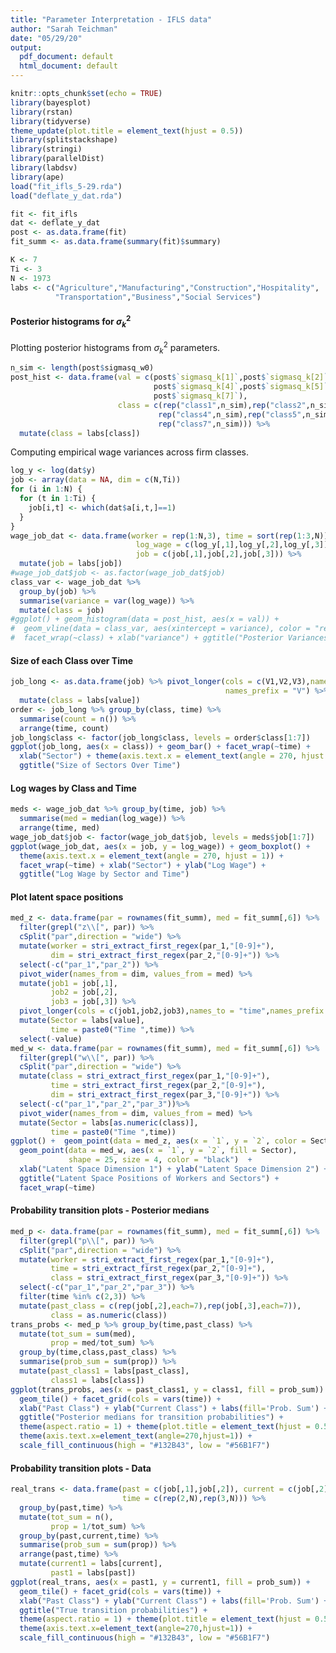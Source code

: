 ```yaml
---
title: "Parameter Interpretation - IFLS data"
author: "Sarah Teichman"
date: "05/29/20"
output:
  pdf_document: default
  html_document: default
---
```


```r
knitr::opts_chunk$set(echo = TRUE)
library(bayesplot)
library(rstan)
library(tidyverse)
theme_update(plot.title = element_text(hjust = 0.5))
library(splitstackshape)
library(stringi)
library(parallelDist)
library(labdsv)
library(ape)
load("fit_ifls_5-29.rda")
load("deflate_y_dat.rda")
```

```r
fit <- fit_ifls
dat <- deflate_y_dat
post <- as.data.frame(fit)
fit_summ <- as.data.frame(summary(fit)$summary)
```

```r
K <- 7
Ti <- 3
N <- 1973
labs <- c("Agriculture","Manufacturing","Construction","Hospitality",
          "Transportation","Business","Social Services")
```

#### Posterior histograms for $\sigma^2_k$ 

Plotting posterior histograms from $\sigma^2_k$ parameters. 

```r
n_sim <- length(post$sigmasq_w0)
post_hist <- data.frame(val = c(post$`sigmasq_k[1]`,post$`sigmasq_k[2]`,post$`sigmasq_k[3]`,
                                post$`sigmasq_k[4]`,post$`sigmasq_k[5]`,post$`sigmasq_k[6]`,
                                post$`sigmasq_k[7]`),
                        class = c(rep("class1",n_sim),rep("class2",n_sim),rep("class3",n_sim),
                                 rep("class4",n_sim),rep("class5",n_sim),rep("class6",n_sim),
                                 rep("class7",n_sim))) %>%
  mutate(class = labs[class])
```

Computing empirical wage variances across firm classes. 

```r
log_y <- log(dat$y)
job <- array(data = NA, dim = c(N,Ti))
for (i in 1:N) {
  for (t in 1:Ti) {
    job[i,t] <- which(dat$a[i,t,]==1)
  }
}
wage_job_dat <- data.frame(worker = rep(1:N,3), time = sort(rep(1:3,N)),
                            log_wage = c(log_y[,1],log_y[,2],log_y[,3]),
                            job = c(job[,1],job[,2],job[,3])) %>%
  mutate(job = labs[job])
#wage_job_dat$job <- as.factor(wage_job_dat$job)
class_var <- wage_job_dat %>%
  group_by(job) %>%
  summarise(variance = var(log_wage)) %>% 
  mutate(class = job)
#ggplot() + geom_histogram(data = post_hist, aes(x = val)) + 
#  geom_vline(data = class_var, aes(xintercept = variance), color = "red") + 
#  facet_wrap(~class) + xlab("variance") + ggtitle("Posterior Variances for Classes")
```

#### Size of each Class over Time 

```r
job_long <- as.data.frame(job) %>% pivot_longer(cols = c(V1,V2,V3),names_to = "time",
                                                names_prefix = "V") %>%
  mutate(class = labs[value])
order <- job_long %>% group_by(class, time) %>%
  summarise(count = n()) %>%
  arrange(time, count)
job_long$class <- factor(job_long$class, levels = order$class[1:7])
ggplot(job_long, aes(x = class)) + geom_bar() + facet_wrap(~time) + 
  xlab("Sector") + theme(axis.text.x = element_text(angle = 270, hjust = 1)) +
  ggtitle("Size of Sectors Over Time")
```

#### Log wages by Class and Time 

```r
meds <- wage_job_dat %>% group_by(time, job) %>%
  summarise(med = median(log_wage)) %>%
  arrange(time, med)
wage_job_dat$job <- factor(wage_job_dat$job, levels = meds$job[1:7])
ggplot(wage_job_dat, aes(x = job, y = log_wage)) + geom_boxplot() +
  theme(axis.text.x = element_text(angle = 270, hjust = 1)) +
  facet_wrap(~time) + xlab("Sector") + ylab("Log Wage") + 
  ggtitle("Log Wage by Sector and Time")
```

#### Plot latent space positions 

```r
med_z <- data.frame(par = rownames(fit_summ), med = fit_summ[,6]) %>%
  filter(grepl("z\\[", par)) %>%
  cSplit("par",direction = "wide") %>%
  mutate(worker = stri_extract_first_regex(par_1,"[0-9]+"),
         dim = stri_extract_first_regex(par_2,"[0-9]+")) %>%
  select(-c("par_1","par_2")) %>%
  pivot_wider(names_from = dim, values_from = med) %>%
  mutate(job1 = job[,1],
         job2 = job[,2],
         job3 = job[,3]) %>%
  pivot_longer(cols = c(job1,job2,job3),names_to = "time",names_prefix = "job") %>% 
  mutate(Sector = labs[value],
         time = paste0("Time ",time)) %>%
  select(-value) 
med_w <- data.frame(par = rownames(fit_summ), med = fit_summ[,6]) %>%
  filter(grepl("w\\[", par)) %>%
  cSplit("par",direction = "wide") %>%
  mutate(class = stri_extract_first_regex(par_1,"[0-9]+"),
         time = stri_extract_first_regex(par_2,"[0-9]+"),
         dim = stri_extract_first_regex(par_3,"[0-9]+")) %>%
  select(-c("par_1","par_2","par_3"))%>%
  pivot_wider(names_from = dim, values_from = med) %>%
  mutate(Sector = labs[as.numeric(class)],
         time = paste0("Time ",time))
ggplot() +  geom_point(data = med_z, aes(x = `1`, y = `2`, color = Sector), alpha = 0.5) + 
  geom_point(data = med_w, aes(x = `1`, y = `2`, fill = Sector), 
             shape = 25, size = 4, color = "black")  + 
  xlab("Latent Space Dimension 1") + ylab("Latent Space Dimension 2") + 
  ggtitle("Latent Space Positions of Workers and Sectors") + 
  facet_wrap(~time)
```

#### Probability transition plots - Posterior medians 

```r
med_p <- data.frame(par = rownames(fit_summ), med = fit_summ[,6]) %>%
  filter(grepl("p\\[", par)) %>%
  cSplit("par",direction = "wide") %>%
  mutate(worker = stri_extract_first_regex(par_1,"[0-9]+"),
         time = stri_extract_first_regex(par_2,"[0-9]+"),
         class = stri_extract_first_regex(par_3,"[0-9]+")) %>%
  select(-c("par_1","par_2","par_3")) %>%
  filter(time %in% c(2,3)) %>%
  mutate(past_class = c(rep(job[,2],each=7),rep(job[,3],each=7)),
         class = as.numeric(class))
trans_probs <- med_p %>% group_by(time,past_class) %>%
  mutate(tot_sum = sum(med),
         prop = med/tot_sum) %>%
  group_by(time,class,past_class) %>%
  summarise(prob_sum = sum(prop)) %>%
  mutate(past_class1 = labs[past_class],
         class1 = labs[class])
ggplot(trans_probs, aes(x = past_class1, y = class1, fill = prob_sum)) + 
  geom_tile() + facet_grid(cols = vars(time)) + 
  xlab("Past Class") + ylab("Current Class") + labs(fill='Prob. Sum') +
  ggtitle("Posterior medians for transition probabilities") + 
  theme(aspect.ratio = 1) + theme(plot.title = element_text(hjust = 0.5)) + 
  theme(axis.text.x=element_text(angle=270,hjust=1)) + 
  scale_fill_continuous(high = "#132B43", low = "#56B1F7")
```

#### Probability transition plots - Data 

```r
real_trans <- data.frame(past = c(job[,1],job[,2]), current = c(job[,2],job[,3]), 
                         time = c(rep(2,N),rep(3,N))) %>%
  group_by(past,time) %>%
  mutate(tot_sum = n(),
         prop = 1/tot_sum) %>%
  group_by(past,current,time) %>%
  summarise(prob_sum = sum(prop)) %>% 
  arrange(past,time) %>%
  mutate(current1 = labs[current],
         past1 = labs[past])
ggplot(real_trans, aes(x = past1, y = current1, fill = prob_sum)) + 
  geom_tile() + facet_grid(cols = vars(time)) + 
  xlab("Past Class") + ylab("Current Class") + labs(fill='Prob. Sum') +
  ggtitle("True transition probabilities") + 
  theme(aspect.ratio = 1) + theme(plot.title = element_text(hjust = 0.5)) +
  theme(axis.text.x=element_text(angle=270,hjust=1)) + 
  scale_fill_continuous(high = "#132B43", low = "#56B1F7")
```
